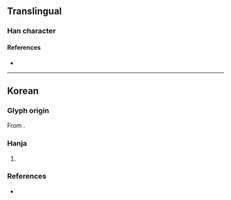 {{character info}}
==Translingual==

===Han character===
{{Han char|rn=5|rad=乙|as=07|sn=8|four=39717|canj=EHN|ids=⿱沙乙}}

====References====
* {{Han ref|kx=0084.201|dj=0171.261|hdz=10055.051|uh=4E77|ud=20087}}

----

==Korean==

===Glyph origin===
{{ko-etym-gukja}} From {{Han compound|沙#Korean|乙#Korean|t1=sand, {{ko-l|사}}|t2=used as marker to represent the last consonant {{ko-l|ㄹ}}|tr2={{ko-l|을}}}}.

===Hanja===
{{ko-hanja|음역자|살}}

# {{hanja form of|살|{{n-g|[[hanja]] used for [[transliteration]]}}}}
#: {{uxi|ko|'''乷'''味面 ('''살'''미면)|tr=[[w:ko:살미면|'''Sal'''mimyeon]]|an administrative division of [[w:Chungju|Chungju]], South Korea}}

===References===
* {{R:hanjadoc|83}}
